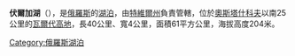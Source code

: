 '''伏爾加湖'''（{{lang-ru|Волго}}），是[[俄羅斯|俄羅斯]]的[[湖泊|湖泊]]，由[[特維爾州|特維爾州]]負責管轄，位於[[奧斯塔什科夫|奧斯塔什科夫]]以南25公里的[[瓦爾代高地|瓦爾代高地]]，長40公里、寬4公里，面積61平方公里，海拔高度204米。
{{Volga River}}
{{Russia-geo-stub}}
[[Category:俄羅斯湖泊|Category:俄羅斯湖泊]]
